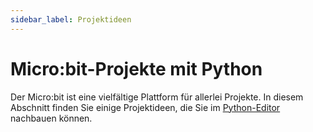 ```yaml
---
sidebar_label: Projektideen
---
```


# Micro:bit-Projekte mit Python
Der Micro:bit ist eine vielfältige Plattform für allerlei Projekte. In diesem Abschnitt finden Sie einige Projektideen,
die Sie im [Python-Editor](https://python.microbit.org/v/3/reference) nachbauen können.
